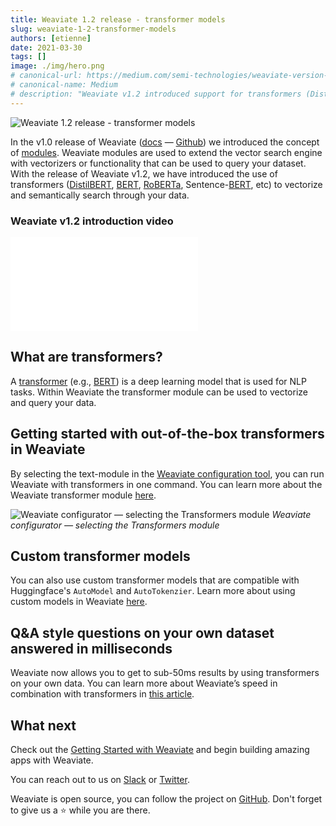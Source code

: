 ```yaml
---
title: Weaviate 1.2 release - transformer models
slug: weaviate-1-2-transformer-models
authors: [etienne] 
date: 2021-03-30
tags: []
image: ./img/hero.png
# canonical-url: https://medium.com/semi-technologies/weaviate-version-1-2-x-now-supports-transformer-models-4a12d858cce3
# canonical-name: Medium
# description: "Weaviate v1.2 introduced support for transformers (DistilBERT, BERT, RoBERTa, Sentence-BERT, etc) to vectorize and semantically search through your data"
---
```

![Weaviate 1.2 release - transformer models](./img/hero.png)

In the v1.0 release of Weaviate ([docs](/developers/weaviate/) — [Github](https://github.com/semi-technologies/weaviate)) we introduced the concept of [modules](/developers/weaviate/concepts/modules). Weaviate modules are used to extend the vector search engine with vectorizers or functionality that can be used to query your dataset. With the release of Weaviate v1.2, we have introduced the use of transformers ([DistilBERT](https://arxiv.org/abs/1910.01108), [BERT](https://github.com/google-research/bert), [RoBERTa](https://arxiv.org/abs/1907.11692), Sentence-[BERT](https://arxiv.org/abs/1908.10084), etc) to vectorize and semantically search through your data.

<!-- truncate -->

### Weaviate v1.2 introduction video

<div class="youtube">
    <iframe src="//www.youtube.com/embed/S4lXPPZvGPQ" frameborder="0" allowfullscreen></iframe>
</div>

## What are transformers?
A [transformer](https://en.wikipedia.org/wiki/Transformer_(machine_learning_model)) (e.g., [BERT](https://en.wikipedia.org/wiki/BERT_(language_model))) is a deep learning model that is used for NLP tasks. Within Weaviate the transformer module can be used to vectorize and query your data.

## Getting started with out-of-the-box transformers in Weaviate
By selecting the text-module in the [Weaviate configuration tool](/developers/weaviate/installation/docker-compose#configurator), you can run Weaviate with transformers in one command. You can learn more about the Weaviate transformer module [here](/developers/weaviate/modules/retriever-vectorizer-modules/text2vec-transformers).

![Weaviate configurator — selecting the Transformers module](./img/configurator-demo.gif)
*Weaviate configurator — selecting the Transformers module*

## Custom transformer models
You can also use custom transformer models that are compatible with Huggingface's `AutoModel` and `AutoTokenzier`. Learn more about using custom models in Weaviate [here](/developers/weaviate/modules/retriever-vectorizer-modules/text2vec-transformers).

## Q&A style questions on your own dataset answered in milliseconds
Weaviate now allows you to get to sub-50ms results by using transformers on your own data. You can learn more about Weaviate’s speed in combination with transformers in [this article](https://towardsdatascience.com/a-sub-50ms-neural-search-with-distilbert-and-weaviate-4857ae390154).

## What next
Check out the [Getting Started with Weaviate](/developers/weaviate/quickstart) and begin building amazing apps with Weaviate.

You can reach out to us on [Slack](https://join.slack.com/t/weaviate/shared_invite/zt-goaoifjr-o8FuVz9b1HLzhlUfyfddhw) or [Twitter](https://twitter.com/weaviate_io).

Weaviate is open source, you can follow the project on [GitHub](https://github.com/semi-technologies/weaviate). Don't forget to give us a ⭐️ while you are there.
